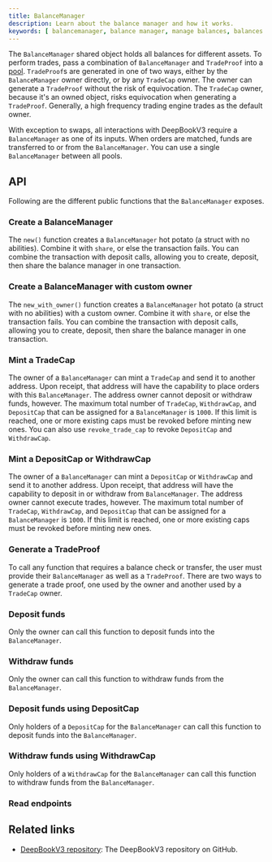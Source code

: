```yaml
---
title: BalanceManager
description: Learn about the balance manager and how it works.
keywords: [ balancemanager, balance manager, manage balances, balances for different assets, deepbook, deepbookv3, create balance manager, balance manager with custom owner, mint trade cap, trade cap, tradecap, DepositCap, WithdrawCap, deposit cap, withdraw cap, deposit funds, withdraw funds, generate a TradeProof, tradeproof ]
---
```


The `BalanceManager` shared object holds all balances for different assets. To perform trades, pass a combination of `BalanceManager` and `TradeProof` into a [pool](./design.mdx#pool). `TradeProof`s are generated in one of two ways, either by the `BalanceManager` owner directly, or by any `TradeCap` owner. The owner can generate a `TradeProof` without the risk of equivocation. The `TradeCap` owner, because it's an owned object, risks equivocation when generating a `TradeProof`. Generally, a high frequency trading engine trades as the default owner.

With exception to swaps, all interactions with DeepBookV3 require a `BalanceManager` as one of its inputs. When orders are matched, funds are transferred to or from the `BalanceManager`. You can use a single `BalanceManager` between all pools.

## API

Following are the different public functions that the `BalanceManager` exposes.

### Create a BalanceManager

The `new()` function creates a `BalanceManager` hot potato (a struct with no abilities). Combine it with `share`, or else the transaction fails. You can combine the transaction with deposit calls, allowing you to create, deposit, then share the balance manager in one transaction.

<ImportContent source="packages/deepbook/sources/balance_manager.move" mode="code" org="MystenLabs" repo="deepbookv3" fun="new" noComments />

### Create a BalanceManager with custom owner

The `new_with_owner()` function creates a `BalanceManager` hot potato (a struct with no abilities) with a custom owner. Combine it with `share`, or else the transaction fails. You can combine the transaction with deposit calls, allowing you to create, deposit, then share the balance manager in one transaction.

<ImportContent source="packages/deepbook/sources/balance_manager.move" mode="code" org="MystenLabs" repo="deepbookv3" fun="new_with_owner" noComments />

### Mint a TradeCap

The owner of a `BalanceManager` can mint a `TradeCap` and send it to another address. Upon receipt, that address will have the capability to place orders with this `BalanceManager`. The address owner cannot deposit or withdraw funds, however. The maximum total number of `TradeCap`, `WithdrawCap`, and `DepositCap` that can be assigned for a `BalanceManager` is `1000`. If this limit is reached, one or more existing caps must be revoked before minting new ones. You can also use `revoke_trade_cap` to revoke `DepositCap` and `WithdrawCap`.

<ImportContent source="packages/deepbook/sources/balance_manager.move" mode="code" org="MystenLabs" repo="deepbookv3" fun="mint_trade_cap,revoke_trade_cap" />

### Mint a DepositCap or WithdrawCap

The owner of a `BalanceManager` can mint a `DepositCap` or `WithdrawCap` and send it to another address. Upon receipt, that address will have the capability to deposit in or withdraw from `BalanceManager`. The address owner cannot execute trades, however. The maximum total number of `TradeCap`, `WithdrawCap`, and `DepositCap` that can be assigned for a `BalanceManager` is `1000`. If this limit is reached, one or more existing caps must be revoked before minting new ones.

<ImportContent source="packages/deepbook/sources/balance_manager.move" mode="code" org="MystenLabs" repo="deepbookv3" fun="mint_deposit_cap,mint_withdraw_cap" />

### Generate a TradeProof

To call any function that requires a balance check or transfer, the user must provide their `BalanceManager` as well as a `TradeProof`. There are two ways to generate a trade proof, one used by the owner and another used by a `TradeCap` owner.

<ImportContent source="packages/deepbook/sources/balance_manager.move" mode="code" org="MystenLabs" repo="deepbookv3" fun="generate_proof_as_owner,generate_proof_as_trader" />

### Deposit funds

Only the owner can call this function to deposit funds into the `BalanceManager`.

<ImportContent source="packages/deepbook/sources/balance_manager.move" mode="code" org="MystenLabs" repo="deepbookv3" fun="deposit" />

### Withdraw funds

Only the owner can call this function to withdraw funds from the `BalanceManager`.

<ImportContent source="packages/deepbook/sources/balance_manager.move" mode="code" org="MystenLabs" repo="deepbookv3" fun="withdraw,withdraw_all" />

### Deposit funds using DepositCap

Only holders of a `DepositCap` for the `BalanceManager` can call this function to deposit funds into the `BalanceManager`.

<ImportContent source="packages/deepbook/sources/balance_manager.move" mode="code" org="MystenLabs" repo="deepbookv3" fun="deposit_with_cap" />

### Withdraw funds using WithdrawCap

Only holders of a `WithdrawCap` for the `BalanceManager` can call this function to withdraw funds from the `BalanceManager`.

<ImportContent source="packages/deepbook/sources/balance_manager.move" mode="code" org="MystenLabs" repo="deepbookv3" fun="withdraw_with_cap" />

### Read endpoints

<ImportContent source="packages/deepbook/sources/balance_manager.move" mode="code" org="MystenLabs" repo="deepbookv3" fun="validate_proof,balance,owner,id" />

## Related links

- [DeepBookV3 repository](https://github.com/MystenLabs/deepbookv3): The DeepBookV3 repository on GitHub.